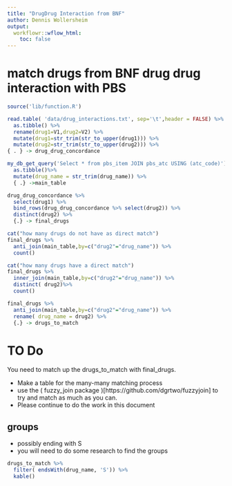 ```yaml
---
title: "DrugDrug Interaction from BNF"
author: Dennis Wollersheim
output:
  workflowr::wflow_html:
    toc: false
---
```



#  match drugs from BNF drug drug interaction with PBS


```r
source('lib/function.R')

read.table( 'data/drug_interactions.txt', sep='\t',header = FALSE) %>%
  as.tibble() %>% 
  rename(drug1=V1,drug2=V2) %>%
  mutate(drug1=str_trim(str_to_upper(drug1))) %>%
  mutate(drug2=str_trim(str_to_upper(drug2))) %>%
{ . } -> drug_drug_concordance

my_db_get_query('Select * from pbs_item JOIN pbs_atc USING (atc_code)')%>%
  as.tibble()%>%
  mutate(drug_name = str_trim(drug_name)) %>%
  { .} ->main_table

drug_drug_concordance %>% 
  select(drug1) %>%
  bind_rows(drug_drug_concordance %>% select(drug2)) %>%
  distinct(drug2) %>%
  {.} -> final_drugs

cat("how many drugs do not have as direct match")
final_drugs %>% 
  anti_join(main_table,by=c("drug2"="drug_name")) %>%
  count()

cat("how many drugs have a direct match")
final_drugs %>% 
  inner_join(main_table,by=c("drug2"="drug_name")) %>%
  distinct( drug2)%>%
  count()

final_drugs %>% 
  anti_join(main_table,by=c("drug2"="drug_name")) %>%
  rename( drug_name = drug2) %>%
  {.} -> drugs_to_match


```
# TO Do

You need to match up the drugs_to_match with final_drugs.

  * Make a table for the many-many matching process
  * use the ( fuzzy_join package )[https://github.com/dgrtwo/fuzzyjoin] to try and match as much as you can.  
  * Please continue to do the work in this document

## groups 
  * possibly ending with S
  * you will need to do some research to find the groups

```r

drugs_to_match %>%
  filter( endsWith(drug_name, 'S')) %>%
  kable()

```




